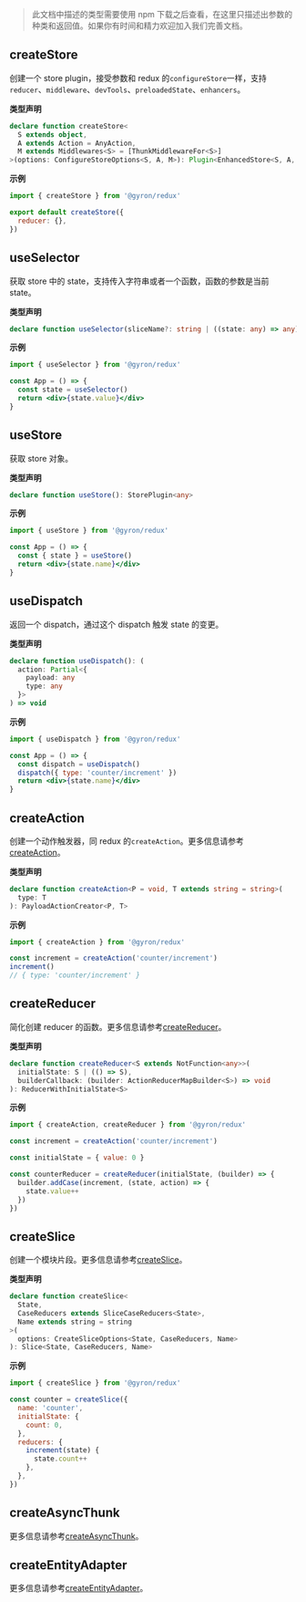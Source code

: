 > 此文档中描述的类型需要使用 npm 下载之后查看，在这里只描述出参数的种类和返回值。如果你有时间和精力欢迎加入我们完善文档。

## createStore

创建一个 store plugin，接受参数和 redux 的`configureStore`一样，支持`reducer`、`middleware`、`devTools`、`preloadedState`、`enhancers`。

**类型声明**

```ts d
declare function createStore<
  S extends object,
  A extends Action = AnyAction,
  M extends Middlewares<S> = [ThunkMiddlewareFor<S>]
>(options: ConfigureStoreOptions<S, A, M>): Plugin<EnhancedStore<S, A, M>>
```

**示例**

```jsx
import { createStore } from '@gyron/redux'

export default createStore({
  reducer: {},
})
```

## useSelector

获取 store 中的 state，支持传入字符串或者一个函数，函数的参数是当前 state。

**类型声明**

```ts d
declare function useSelector(sliceName?: string | ((state: any) => any)): any
```

**示例**

```jsx
import { useSelector } from '@gyron/redux'

const App = () => {
  const state = useSelector()
  return <div>{state.value}</div>
}
```

## useStore

获取 store 对象。

**类型声明**

```ts d
declare function useStore(): StorePlugin<any>
```

**示例**

```jsx
import { useStore } from '@gyron/redux'

const App = () => {
  const { state } = useStore()
  return <div>{state.name}</div>
}
```

## useDispatch

返回一个 dispatch，通过这个 dispatch 触发 state 的变更。

**类型声明**

```ts d
declare function useDispatch(): (
  action: Partial<{
    payload: any
    type: any
  }>
) => void
```

**示例**

```jsx
import { useDispatch } from '@gyron/redux'

const App = () => {
  const dispatch = useDispatch()
  dispatch({ type: 'counter/increment' })
  return <div>{state.name}</div>
}
```

## createAction

创建一个动作触发器，同 redux 的`createAction`。更多信息请参考[createAction](https://redux-toolkit.js.org/api/createAction)。

**类型声明**

```ts d
declare function createAction<P = void, T extends string = string>(
  type: T
): PayloadActionCreator<P, T>
```

**示例**

```jsx
import { createAction } from '@gyron/redux'

const increment = createAction('counter/increment')
increment()
// { type: 'counter/increment' }
```

## createReducer

简化创建 reducer 的函数。更多信息请参考[createReducer](https://redux-toolkit.js.org/api/createReducer)。

**类型声明**

```ts d
declare function createReducer<S extends NotFunction<any>>(
  initialState: S | (() => S),
  builderCallback: (builder: ActionReducerMapBuilder<S>) => void
): ReducerWithInitialState<S>
```

**示例**

```jsx
import { createAction, createReducer } from '@gyron/redux'

const increment = createAction('counter/increment')

const initialState = { value: 0 }

const counterReducer = createReducer(initialState, (builder) => {
  builder.addCase(increment, (state, action) => {
    state.value++
  })
})
```

## createSlice

创建一个模块片段。更多信息请参考[createSlice](https://redux-toolkit.js.org/api/createSlice)。

**类型声明**

```ts d
declare function createSlice<
  State,
  CaseReducers extends SliceCaseReducers<State>,
  Name extends string = string
>(
  options: CreateSliceOptions<State, CaseReducers, Name>
): Slice<State, CaseReducers, Name>
```

**示例**

```jsx
import { createSlice } from '@gyron/redux'

const counter = createSlice({
  name: 'counter',
  initialState: {
    count: 0,
  },
  reducers: {
    increment(state) {
      state.count++
    },
  },
})
```

## createAsyncThunk

更多信息请参考[createAsyncThunk](https://redux-toolkit.js.org/api/createAsyncThunk)。

## createEntityAdapter

更多信息请参考[createEntityAdapter](https://redux-toolkit.js.org/api/createEntityAdapter)。
